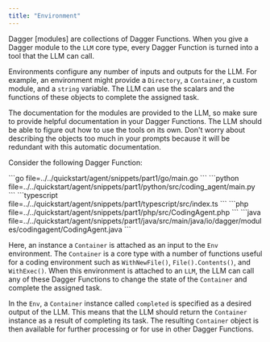 ```yaml
---
title: "Environment"
---
```





Dagger [modules] are collections of Dagger Functions. When you give a Dagger module to the `LLM` core type, every Dagger Function is turned into a tool that the LLM can call.

Environments configure any number of inputs and outputs for the LLM. For example, an environment might provide a `Directory`, a `Container`, a custom module, and a `string` variable. The LLM can use the scalars and the functions of these objects to complete the assigned task.

The documentation for the modules are provided to the LLM, so make sure to provide helpful documentation in your Dagger Functions. The LLM should be able to figure out how to use the tools on its own. Don't worry about describing the objects too much in your prompts because it will be redundant with this automatic documentation.

Consider the following Dagger Function:

<Tabs groupId="language" queryString="sdk">
<TabItem value="go" label="Go">
```go file=../../quickstart/agent/snippets/part1/go/main.go
```
</TabItem>
<TabItem value="python" label="Python">
```python file=../../quickstart/agent/snippets/part1/python/src/coding_agent/main.py
```
</TabItem>
<TabItem value="typescript" label="TypeScript">
```typescript file=../../quickstart/agent/snippets/part1/typescript/src/index.ts
```
</TabItem>
<TabItem value="php" label="PHP">
```php file=../../quickstart/agent/snippets/part1/php/src/CodingAgent.php
```
</TabItem>
<TabItem value="java" label="Java">
```java file=../../quickstart/agent/snippets/part1/java/src/main/java/io/dagger/modules/codingagent/CodingAgent.java
```
</TabItem>
</Tabs>

Here, an instance a `Container` is attached as an input to the `Env` environment. The `Container` is a core type with a number of functions useful for a coding environment such as `WithNewFile()`, `File().Contents()`, and `WithExec()`. When this environment is attached to an `LLM`, the LLM can call any of these Dagger Functions to change the state of the `Container` and complete the assigned task.

In the `Env`, a `Container` instance called `completed` is specified as a desired output of the LLM. This means that the LLM should return the `Container` instance as a result of completing its task. The resulting `Container` object is then available for further processing or for use in other Dagger Functions.